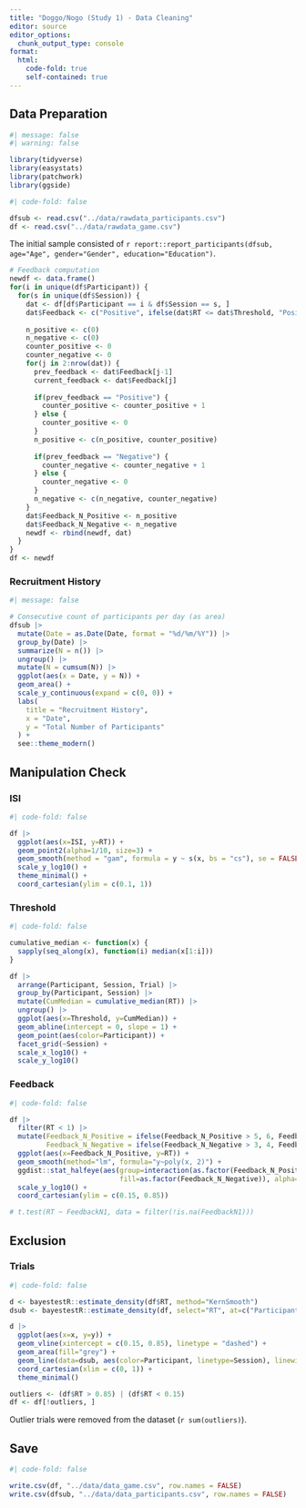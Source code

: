 ```yaml
---
title: "Doggo/Nogo (Study 1) - Data Cleaning"
editor: source
editor_options: 
  chunk_output_type: console
format:
  html:
    code-fold: true
    self-contained: true
---
```


## Data Preparation

```r
#| message: false
#| warning: false

library(tidyverse)
library(easystats)
library(patchwork)
library(ggside)
```


```r
#| code-fold: false

dfsub <- read.csv("../data/rawdata_participants.csv") 
df <- read.csv("../data/rawdata_game.csv") 
```

The initial sample consisted of `r report::report_participants(dfsub, age="Age", gender="Gender", education="Education")`.


```r
# Feedback computation
newdf <- data.frame()
for(i in unique(df$Participant)) {
  for(s in unique(df$Session)) {
    dat <- df[df$Participant == i & df$Session == s, ]
    dat$Feedback <- c("Positive", ifelse(dat$RT <= dat$Threshold, "Positive", "Negative")[2:nrow(dat)])
  
    n_positive <- c(0)
    n_negative <- c(0)
    counter_positive <- 0
    counter_negative <- 0
    for(j in 2:nrow(dat)) {
      prev_feedback <- dat$Feedback[j-1]
      current_feedback <- dat$Feedback[j]
  
      if(prev_feedback == "Positive") {
        counter_positive <- counter_positive + 1
      } else {
        counter_positive <- 0
      }
      n_positive <- c(n_positive, counter_positive)
  
      if(prev_feedback == "Negative") {
        counter_negative <- counter_negative + 1
      } else {
        counter_negative <- 0
      }
      n_negative <- c(n_negative, counter_negative)
    }
    dat$Feedback_N_Positive <- n_positive
    dat$Feedback_N_Negative <- n_negative
    newdf <- rbind(newdf, dat)
  }
}
df <- newdf
```

### Recruitment History

```r
#| message: false

# Consecutive count of participants per day (as area)
dfsub |>
  mutate(Date = as.Date(Date, format = "%d/%m/%Y")) |> 
  group_by(Date) |> 
  summarize(N = n()) |> 
  ungroup() |>
  mutate(N = cumsum(N)) |>
  ggplot(aes(x = Date, y = N)) +
  geom_area() +
  scale_y_continuous(expand = c(0, 0)) +
  labs(
    title = "Recruitment History",
    x = "Date",
    y = "Total Number of Participants"
  ) +
  see::theme_modern()
```


## Manipulation Check

### ISI

```r
#| code-fold: false

df |> 
  ggplot(aes(x=ISI, y=RT)) +
  geom_point2(alpha=1/10, size=3) +
  geom_smooth(method = "gam", formula = y ~ s(x, bs = "cs"), se = FALSE, linewidth=2) +
  scale_y_log10() +
  theme_minimal() +
  coord_cartesian(ylim = c(0.1, 1))
```

### Threshold

```r
#| code-fold: false

cumulative_median <- function(x) {
  sapply(seq_along(x), function(i) median(x[1:i]))
}

df |> 
  arrange(Participant, Session, Trial) |> 
  group_by(Participant, Session) |> 
  mutate(CumMedian = cumulative_median(RT)) |> 
  ungroup() |> 
  ggplot(aes(x=Threshold, y=CumMedian)) +
  geom_abline(intercept = 0, slope = 1) +
  geom_point(aes(color=Participant)) +
  facet_grid(~Session) +
  scale_x_log10() +
  scale_y_log10() 
```


### Feedback





```r
#| code-fold: false

df |>
  filter(RT < 1) |> 
  mutate(Feedback_N_Positive = ifelse(Feedback_N_Positive > 5, 6, Feedback_N_Positive),
         Feedback_N_Negative = ifelse(Feedback_N_Negative > 3, 4, Feedback_N_Negative)) |>
  ggplot(aes(x=Feedback_N_Positive, y=RT)) +
  geom_smooth(method="lm", formula="y~poly(x, 2)") +
  ggdist::stat_halfeye(aes(group=interaction(as.factor(Feedback_N_Positive), as.factor(Feedback_N_Negative)),
                           fill=as.factor(Feedback_N_Negative)), alpha=1/3) +
  scale_y_log10() +
  coord_cartesian(ylim = c(0.15, 0.85))

# t.test(RT ~ FeedbackN1, data = filter(!is.na(FeedbackN1)))
```


## Exclusion

### Trials

```r
#| code-fold: false

d <- bayestestR::estimate_density(df$RT, method="KernSmooth")
dsub <- bayestestR::estimate_density(df, select="RT", at=c("Participant", "Session"), method="KernSmooth")

d |>
  ggplot(aes(x=x, y=y)) +
  geom_vline(xintercept = c(0.15, 0.85), linetype = "dashed") +
  geom_area(fill="grey") +
  geom_line(data=dsub, aes(color=Participant, linetype=Session), linewidth=1) +
  coord_cartesian(xlim = c(0, 1)) +
  theme_minimal()

outliers <- (df$RT > 0.85) | (df$RT < 0.15)
df <- df[!outliers, ]
```

Outlier trials were removed from the dataset (`r sum(outliers)`).



## Save 

```r
#| code-fold: false

write.csv(df, "../data/data_game.csv", row.names = FALSE)
write.csv(dfsub, "../data/data_participants.csv", row.names = FALSE)
```
